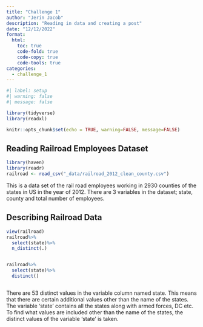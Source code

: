 ```yaml
---
title: "Challenge 1"
author: "Jerin Jacob"
description: "Reading in data and creating a post"
date: "12/12/2022"
format:
  html:
    toc: true
    code-fold: true
    code-copy: true
    code-tools: true
categories:
  - challenge_1
---
```


```r
#| label: setup
#| warning: false
#| message: false

library(tidyverse)
library(readxl)

knitr::opts_chunk$set(echo = TRUE, warning=FALSE, message=FALSE)
```

## Reading Railroad Employees Dataset


```r
library(haven)
library(readr)
railroad <- read_csv("_data/railroad_2012_clean_county.csv")

```

This is a data set of the rail road employees working in 2930 counties of the states in US in the year of 2012. 
There are 3 variables in the dataset; state, county and total number of employees.


## Describing Railroad Data




```r
view(railroad)
railroad%>%
  select(state)%>%
  n_distinct(.)


railroad%>%
  select(state)%>%
  distinct()



```

There are 53 distinct values in the variable column named state. This means that there are certain additional values other than the name of the states. The variable 'state' contains all the states along with armed forces, DC etc. To find what values are included other than the name of the states, the distinct values of the variable 'state' is taken.

